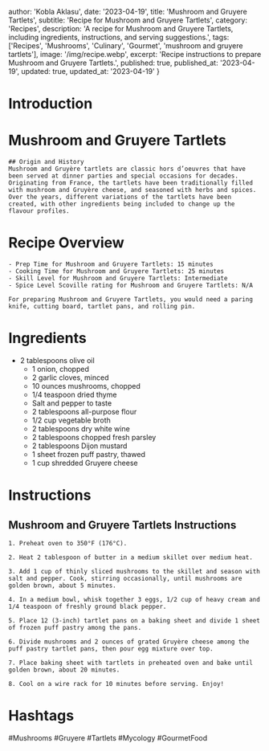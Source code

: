 
  author: 'Kobla Aklasu',
  date: '2023-04-19',
  title: 'Mushroom and Gruyere Tartlets',
  subtitle: 'Recipe for Mushroom and Gruyere Tartlets',
  category: 'Recipes',
  description: 'A recipe for Mushroom and Gruyere Tartlets, including ingredients, instructions, and serving suggestions.',
  tags: ['Recipes', 'Mushrooms', 'Culinary', 'Gourmet', 'mushroom and gruyere tartlets'],
  image: '/img/recipe.webp',
  excerpt: 'Recipe instructions to prepare Mushroom and Gruyere Tartlets.',
  published: true,
  published_at: '2023-04-19',
  updated: true,
  updated_at: '2023-04-19'
}


  # Introduction

# Mushroom and Gruyere Tartlets
    
    ## Origin and History
    Mushroom and Gruyère tartlets are classic hors d’oeuvres that have been served at dinner parties and special occasions for decades. Originating from France, the tartlets have been traditionally filled with mushroom and Gruyère cheese, and seasoned with herbs and spices. Over the years, different variations of the tartlets have been created, with other ingredients being included to change up the flavour profiles.

# Recipe Overview

    - Prep Time for Mushroom and Gruyere Tartlets: 15 minutes
    - Cooking Time for Mushroom and Gruyere Tartlets: 25 minutes
    - Skill Level for Mushroom and Gruyere Tartlets: Intermediate
    - Spice Level Scoville rating for Mushroom and Gruyere Tartlets: N/A
    
    For preparing Mushroom and Gruyere Tartlets, you would need a paring knife, cutting board, tartlet pans, and rolling pin.

# Ingredients

- 2 tablespoons olive oil 
    - 1 onion, chopped 
    - 2 garlic cloves, minced 
    - 10 ounces mushrooms, chopped 
    - 1/4 teaspoon dried thyme 
    - Salt and pepper to taste 
    - 2 tablespoons all-purpose flour 
    - 1/2 cup vegetable broth 
    - 2 tablespoons dry white wine 
    - 2 tablespoons chopped fresh parsley 
    - 2 tablespoons Dijon mustard 
    - 1 sheet frozen puff pastry, thawed 
    - 1 cup shredded Gruyere cheese

# Instructions

## Mushroom and Gruyere Tartlets Instructions
    
    1. Preheat oven to 350°F (176°C).
    
    2. Heat 2 tablespoon of butter in a medium skillet over medium heat.
    
    3. Add 1 cup of thinly sliced mushrooms to the skillet and season with salt and pepper. Cook, stirring occasionally, until mushrooms are golden brown, about 5 minutes.
    
    4. In a medium bowl, whisk together 3 eggs, 1/2 cup of heavy cream and 1/4 teaspoon of freshly ground black pepper.
    
    5. Place 12 (3-inch) tartlet pans on a baking sheet and divide 1 sheet of frozen puff pastry among the pans.
    
    6. Divide mushrooms and 2 ounces of grated Gruyère cheese among the puff pastry tartlet pans, then pour egg mixture over top.
    
    7. Place baking sheet with tartlets in preheated oven and bake until golden brown, about 20 minutes.
    
    8. Cool on a wire rack for 10 minutes before serving. Enjoy!

# Hashtags

#Mushrooms #Gruyere #Tartlets #Mycology #GourmetFood



